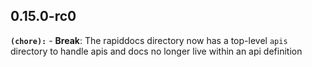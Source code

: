 ## 0.15.0-rc0
**`(chore):`** - **Break**: The rapiddocs directory now has a top-level `apis` directory to handle apis and docs no longer live within an api definition

